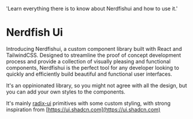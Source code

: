  'Learn everything there is to know about Nerdfishui and how to use it.'

# Nerdfish Ui

Introducing Nerdfishui, a custom component library built with React and
TailwindCSS. Designed to streamline the proof of concept development process and
provide a collection of visually pleasing and functional components, Nerdfishui
is the perfect tool for any developer looking to quickly and efficiently build
beautiful and functional user interfaces.

It's an oppinionated library, so you might not agree with all the design, but
you can add your own styles to the components.

It's mainly [radix-ui](https://www.radix-ui.com) primitives with some custom
styling, with strong inspiration from
[https://ui.shadcn.com](https://ui.shadcn.com)

<div className="not-prose mb-16 mt-6 flex gap-3">
  <ButtonLink href="/quickstart" children="Quickstart" />
  <ButtonLink
    href="https://www.nerdfish.be"
    variant="secondary"
    children="About Nerdfish"
  />
</div>

<AppDemo />
